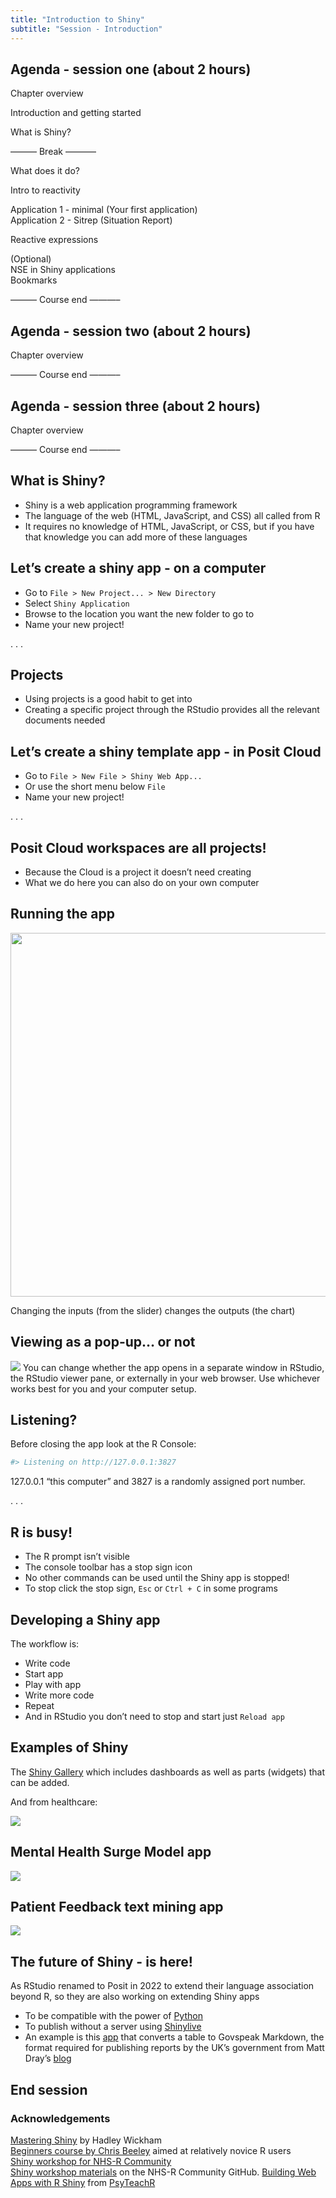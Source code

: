 ```yaml
---
title: "Introduction to Shiny"
subtitle: "Session - Introduction"
---
```


## Agenda - session one (about 2 hours)

Chapter overview

::: {.fragment .fade-in}
Introduction and getting started
:::

::: {.fragment .fade-in}
What is Shiny?
:::

::: {.fragment .fade-in}
--------- Break -----------
:::

::: {.fragment .fade-in}
What does it do?
:::

::: {.fragment .fade-in}
Intro to reactivity
:::

::: {.fragment .fade-in}
Application 1 - minimal (Your first application)\
Application 2 - Sitrep (Situation Report)
:::

::: {.fragment .fade-in}
Reactive expressions
:::

::: {.fragment .fade-in}
(Optional)\
NSE in Shiny applications\
Bookmarks
:::

::: {.fragment .fade-in}
--------- Course end -----------
:::

## Agenda - session two (about 2 hours)

Chapter overview

::: {.fragment .fade-in}
--------- Course end -----------
:::

## Agenda - session three (about 2 hours)

Chapter overview

::: {.fragment .fade-in}
--------- Course end -----------
:::

## What is Shiny?

::: incremental
-   Shiny is a web application programming framework
-   The language of the web (HTML, JavaScript, and CSS) all called from R
-   It requires no knowledge of HTML, JavaScript, or CSS, but if you have that knowledge you can add more of these languages
:::

## Let's create a shiny app - on a computer

::: incremental
-   Go to `File > New Project... > New Directory`
-   Select `Shiny Application`
-   Browse to the location you want the new folder to go to
-   Name your new project!
:::

. . .

::: {.callout-note collapse="false" appearance="default" icon="true"}
## Projects

-   Using projects is a good habit to get into
-   Creating a specific project through the RStudio provides all the relevant documents needed
:::

## Let's create a shiny template app - in Posit Cloud

::: incremental
-   Go to `File > New File > Shiny Web App...`
-   Or use the short menu below `File`
-   Name your new project!
:::

. . .

::: {.callout-warning collapse="false" appearance="default" icon="true"}
## Posit Cloud workspaces are all projects!

-   Because the Cloud is a project it doesn't need creating
-   What we do here you can also do on your own computer
:::

## Running the app

![](img/screenshot-run-app.PNG){fig-alt="Screenshot of the RStudio pane under Tools and Help with the Run app icon and words" fig-align="center" width="582"}

Changing the inputs (from the slider) changes the outputs (the chart)

## Viewing as a pop-up... or not

::: {.info data-latex=""}
![](img/rstudio_run_app.png)
You can change whether the app opens in a separate window in RStudio, the RStudio viewer pane, or externally in your web browser. Use whichever works best for you and your computer setup.
:::

## Listening?

Before closing the app look at the R Console:

```r
#> Listening on http://127.0.0.1:3827
```

127.0.0.1 “this computer” and 3827 is a randomly assigned port number.

. . .

:::{.callout-important collapse=false appearance='default' icon=true}
## R is busy!
- The R prompt isn't visible
- The console toolbar has a stop sign icon
- No other commands can be used until the Shiny app is stopped!
- To stop click the stop sign, `Esc` or `Ctrl + C` in some programs
:::

## Developing a Shiny app

The workflow is:

::: {.incremental}
- Write code
- Start app
- Play with app
- Write more code
- Repeat
- And in RStudio you don't need to stop and start just `Reload app`
:::


## Examples of Shiny

The [Shiny Gallery](https://shiny.posit.co/r/gallery/) which includes dashboards as well as parts (widgets) that can be added.

And from healthcare:

[![](https://github.com/traffordDataLab/imd19/raw/master/screenshot.png){fig-alt="Screenshot of the Indices of Deprivation 2019 dashboard from Trafford Data lab"}](https://trafforddatalab.shinyapps.io/imd19)

## Mental Health Surge Model app

[![](img/mental_health_modelling.PNG){fig-alt="Screenshot of Mental Health Modelling app from The Strategy Unit used to estimate the impacts of COVID-19 on mental health services in England"}](https://strategyunit.shinyapps.io/MH_Surge_Modelling/)

## Patient Feedback text mining app

[![](img/screenshot-pxtextmining.PNG){fig-alt="Screenshot of Patient Text Mining app from Nottinghamshire Healthcare NHS Foundation Trust (via funding from NHS England)"}](https://cdu-data-science-team.github.io/pxtextmining/)

## The future of Shiny - is here!

As RStudio renamed to Posit in 2022 to extend their language association beyond R, so they are also working on extending Shiny apps

::: {.incremental}
- To be compatible with the power of [Python](https://shiny.posit.co/py/)
- To publish without a server using [Shinylive](https://jcheng5.github.io/posit-conf-2023-shinylive/#/title-slide)
- An example is this [app](https://matt-dray.github.io/govspeakify-tables/) that converts a table to Govspeak Markdown, the format required for publishing reports by the UK's government from Matt Dray's [blog](https://www.rostrum.blog/posts/2023-10-08-govspeakify-tables/)
:::

## End session

### Acknowledgements

[Mastering Shiny](https://mastering-shiny.org/basic-app.html) by Hadley Wickham  
[Beginners course by Chris Beeley](https://github.com/ChrisBeeley/shiny_beginners/tree/main) aimed at relatively novice R users  
[Shiny workshop for NHS-R Community](https://www.youtube.com/watch?v=wEYaeltxlys&list=PLXCrMzQaI6c1Na7BE18OsWtE1WKqrclNn&index=27)  
[Shiny workshop materials](https://github.com/nhs-r-community/shiny-training) on the NHS-R Community GitHub.
[Building Web Apps with R Shiny](https://debruine.github.io/shinyintro/first-app.html) from [PsyTeachR](https://psyteachr.github.io/)